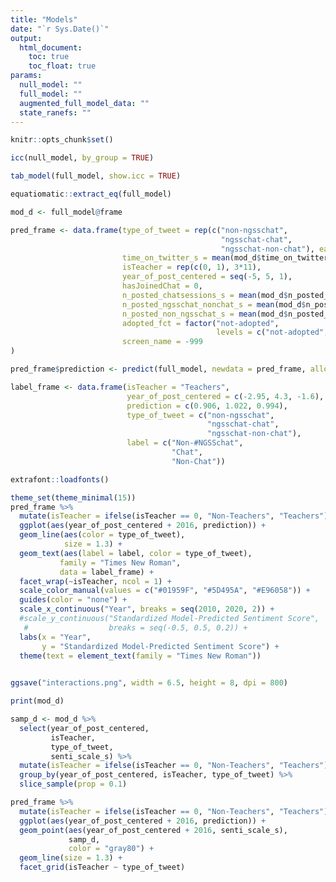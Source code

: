 ```yaml
---
title: "Models"
date: "`r Sys.Date()`"
output:
  html_document:
    toc: true
    toc_float: true
params:
  null_model: ""
  full_model: ""
  augmented_full_model_data: ""
  state_ranefs: ""
---
```


```r
knitr::opts_chunk$set()
```

```r
icc(null_model, by_group = TRUE)

tab_model(full_model, show.icc = TRUE)
```

```r
equatiomatic::extract_eq(full_model)
```

```r
mod_d <- full_model@frame
```

```r
pred_frame <- data.frame(type_of_tweet = rep(c("non-ngsschat", 
                                               "ngsschat-chat", 
                                               "ngsschat-non-chat"), each = 2*11),
                         time_on_twitter_s = mean(mod_d$time_on_twitter_s),
                         isTeacher = rep(c(0, 1), 3*11),
                         year_of_post_centered = seq(-5, 5, 1),
                         hasJoinedChat = 0,
                         n_posted_chatsessions_s = mean(mod_d$n_posted_chatsessions_s),
                         n_posted_ngsschat_nonchat_s = mean(mod_d$n_posted_ngsschat_nonchat_s),
                         n_posted_non_ngsschat_s = mean(mod_d$n_posted_non_ngsschat_s),
                         adopted_fct = factor("not-adopted",
                                              levels = c("not-adopted", "adopted", "missing")),
                         screen_name = -999
)
```

```r
pred_frame$prediction <- predict(full_model, newdata = pred_frame, allow.new.levels = TRUE)

label_frame <- data.frame(isTeacher = "Teachers",
                          year_of_post_centered = c(-2.95, 4.3, -1.6),
                          prediction = c(0.906, 1.022, 0.994),
                          type_of_tweet = c("non-ngsschat", 
                                            "ngsschat-chat", 
                                            "ngsschat-non-chat"),
                          label = c("Non-#NGSSchat",
                                    "Chat",
                                    "Non-Chat"))
```

```r
extrafont::loadfonts()

theme_set(theme_minimal(15))
pred_frame %>% 
  mutate(isTeacher = ifelse(isTeacher == 0, "Non-Teachers", "Teachers")) %>% 
  ggplot(aes(year_of_post_centered + 2016, prediction)) +
  geom_line(aes(color = type_of_tweet), 
            size = 1.3) +
  geom_text(aes(label = label, color = type_of_tweet),
           family = "Times New Roman",
           data = label_frame) +
  facet_wrap(~isTeacher, ncol = 1) +
  scale_color_manual(values = c("#01959F", "#5D495A", "#E96058")) +
  guides(color = "none") +
  scale_x_continuous("Year", breaks = seq(2010, 2020, 2)) +
  #scale_y_continuous("Standardized Model-Predicted Sentiment Score", 
   #                  breaks = seq(-0.5, 0.5, 0.2)) +
  labs(x = "Year", 
       y = "Standardized Model-Predicted Sentiment Score") +
  theme(text = element_text(family = "Times New Roman"))

 
ggsave("interactions.png", width = 6.5, height = 8, dpi = 800)

```

```r

print(mod_d)

samp_d <- mod_d %>% 
  select(year_of_post_centered, 
         isTeacher, 
         type_of_tweet, 
         senti_scale_s) %>% 
  mutate(isTeacher = ifelse(isTeacher == 0, "Non-Teachers", "Teachers")) %>% 
  group_by(year_of_post_centered, isTeacher, type_of_tweet) %>% 
  slice_sample(prop = 0.1) 

pred_frame %>% 
  mutate(isTeacher = ifelse(isTeacher == 0, "Non-Teachers", "Teachers")) %>% 
  ggplot(aes(year_of_post_centered + 2016, prediction)) +
  geom_point(aes(year_of_post_centered + 2016, senti_scale_s),
             samp_d,
             color = "gray80") +
  geom_line(size = 1.3) +
  facet_grid(isTeacher ~ type_of_tweet)
```

